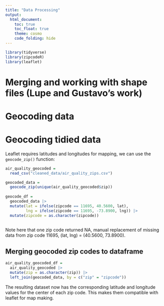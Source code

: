 ```yaml
---
title: "Data Processing"
output: 
  html_document:
    toc: true
    toc_float: true
    theme: cosmo
    code_folding: hide
---
```

```r
library(tidyverse)
library(zipcodeR)
library(leaflet)
```

# Merging and working with shape files (Lupe and Gustavo's work)

# Geocoding data

# Geocoding tidied data

Leaflet requires latitudes and longitudes for mapping, we can use the `geocode_zip()` function:

```r
air_quality_geocoded =
  read_csv("cleaned_data/air_quality_zips.csv") 

geocoded_data =
  geocode_zip(unique(air_quality_geocoded$zip))
  
geocode_df =
  geocoded_data |> 
  mutate(lat = ifelse(zipcode == 11695, 40.5600, lat),
         lng = ifelse(zipcode == 11695, -73.8900, lng)) |> 
  mutate(zipcode = as.character(zipcode))
  
```

Note here that one zip code returned NA, manual replacement of missing data from zip code 11695, (lat, lng) = (40.5600, 73.8900).

## Merging geocoded zip codes to dataframe

```r
air_quality_geocoded_df =
  air_quality_geocoded |> 
  mutate(zip = as.character(zip)) |>  
  left_join(geocoded_data, by = c("zip" = "zipcode"))
```

The resulting dataset now has the corresponding latitude and longitude values for the center of each zip code. This makes them compatible with leaflet for map making.

